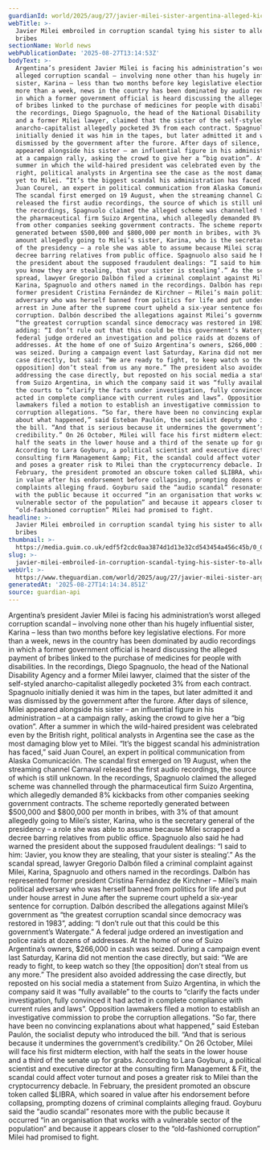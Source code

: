 ```yaml
---
guardianId: world/2025/aug/27/javier-milei-sister-argentina-alleged-kickbacks
webTitle: >-
  Javier Milei embroiled in corruption scandal tying his sister to alleged
  bribes
sectionName: World news
webPublicationDate: '2025-08-27T13:14:53Z'
bodyText: >-
  Argentina’s president Javier Milei is facing his administration’s worst
  alleged corruption scandal – involving none other than his hugely influential
  sister, Karina – less than two months before key legislative elections. For
  more than a week, news in the country has been dominated by audio recordings
  in which a former government official is heard discussing the alleged payment
  of bribes linked to the purchase of medicines for people with disabilities. In
  the recordings, Diego Spagnuolo, the head of the National Disability Agency
  and a former Milei lawyer, claimed that the sister of the self-styled
  anarcho-capitalist allegedly pocketed 3% from each contract. Spagnuolo
  initially denied it was him in the tapes, but later admitted it and was
  dismissed by the government after the furore. After days of silence, Milei
  appeared alongside his sister – an influential figure in his administration –
  at a campaign rally, asking the crowd to give her a “big ovation”. After a
  summer in which the wild-haired president was celebrated even by the British
  right, political analysts in Argentina see the case as the most damaging blow
  yet to Milei. “It’s the biggest scandal his administration has faced,” said
  Juan Courel, an expert in political communication from Alaska Comunicación.
  The scandal first emerged on 19 August, when the streaming channel Carnaval
  released the first audio recordings, the source of which is still unknown. In
  the recordings, Spagnuolo claimed the alleged scheme was channelled through
  the pharmaceutical firm Suizo Argentina, which allegedly demanded 8% kickbacks
  from other companies seeking government contracts. The scheme reportedly
  generated between $500,000 and $800,000 per month in bribes, with 3% of that
  amount allegedly going to Milei’s sister, Karina, who is the secretary general
  of the presidency – a role she was able to assume because Milei scrapped a
  decree barring relatives from public office. Spagnuolo also said he had warned
  the president about the supposed fraudulent dealings: “I said to him: ‘Javier,
  you know they are stealing, that your sister is stealing’.” As the scandal
  spread, lawyer Gregorio Dalbón filed a criminal complaint against Milei,
  Karina, Spagnuolo and others named in the recordings. Dalbón has represented
  former president Cristina Fernández de Kirchner – Milei’s main political
  adversary who was herself banned from politics for life and put under house
  arrest in June after the supreme court upheld a six-year sentence for
  corruption. Dalbón described the allegations against Milei’s government as
  “the greatest corruption scandal since democracy was restored in 1983”,
  adding: “I don’t rule out that this could be this government’s Watergate.” A
  federal judge ordered an investigation and police raids at dozens of
  addresses. At the home of one of Suizo Argentina’s owners, $266,000 in cash
  was seized. During a campaign event last Saturday, Karina did not mention the
  case directly, but said: “We are ready to fight, to keep watch so they [the
  opposition] don’t steal from us any more.” The president also avoided
  addressing the case directly, but reposted on his social media a statement
  from Suizo Argentina, in which the company said it was “fully available” to
  the courts to “clarify the facts under investigation, fully convinced it had
  acted in complete compliance with current rules and laws”. Opposition
  lawmakers filed a motion to establish an investigative commission to probe the
  corruption allegations. “So far, there have been no convincing explanations
  about what happened,” said Esteban Paulón, the socialist deputy who introduced
  the bill. “And that is serious because it undermines the government’s
  credibility.” On 26 October, Milei will face his first midterm election, with
  half the seats in the lower house and a third of the senate up for grabs.
  According to Lara Goyburu, a political scientist and executive director at the
  consulting firm Management &amp; Fit, the scandal could affect voter turnout
  and poses a greater risk to Milei than the cryptocurrency debacle. In
  February, the president promoted an obscure token called $LIBRA, which soared
  in value after his endorsement before collapsing, prompting dozens of criminal
  complaints alleging fraud. Goyburu said the “audio scandal” resonates more
  with the public because it occurred “in an organisation that works with a
  vulnerable sector of the population” and because it appears closer to the
  “old-fashioned corruption” Milei had promised to fight.
headline: >-
  Javier Milei embroiled in corruption scandal tying his sister to alleged
  bribes
thumbnail: >-
  https://media.guim.co.uk/edf5f2cdc0aa3874d1d13e32cd543454a456c45b/0_0_2688_2151/500.jpg
slug: >-
  javier-milei-embroiled-in-corruption-scandal-tying-his-sister-to-alleged-bribes
webUrl: >-
  https://www.theguardian.com/world/2025/aug/27/javier-milei-sister-argentina-alleged-kickbacks
generatedAt: '2025-08-27T14:14:34.851Z'
source: guardian-api
---
```

Argentina’s president Javier Milei is facing his administration’s worst alleged corruption scandal – involving none other than his hugely influential sister, Karina – less than two months before key legislative elections. For more than a week, news in the country has been dominated by audio recordings in which a former government official is heard discussing the alleged payment of bribes linked to the purchase of medicines for people with disabilities. In the recordings, Diego Spagnuolo, the head of the National Disability Agency and a former Milei lawyer, claimed that the sister of the self-styled anarcho-capitalist allegedly pocketed 3% from each contract. Spagnuolo initially denied it was him in the tapes, but later admitted it and was dismissed by the government after the furore. After days of silence, Milei appeared alongside his sister – an influential figure in his administration – at a campaign rally, asking the crowd to give her a “big ovation”. After a summer in which the wild-haired president was celebrated even by the British right, political analysts in Argentina see the case as the most damaging blow yet to Milei. “It’s the biggest scandal his administration has faced,” said Juan Courel, an expert in political communication from Alaska Comunicación. The scandal first emerged on 19 August, when the streaming channel Carnaval released the first audio recordings, the source of which is still unknown. In the recordings, Spagnuolo claimed the alleged scheme was channelled through the pharmaceutical firm Suizo Argentina, which allegedly demanded 8% kickbacks from other companies seeking government contracts. The scheme reportedly generated between $500,000 and $800,000 per month in bribes, with 3% of that amount allegedly going to Milei’s sister, Karina, who is the secretary general of the presidency – a role she was able to assume because Milei scrapped a decree barring relatives from public office. Spagnuolo also said he had warned the president about the supposed fraudulent dealings: “I said to him: ‘Javier, you know they are stealing, that your sister is stealing’.” As the scandal spread, lawyer Gregorio Dalbón filed a criminal complaint against Milei, Karina, Spagnuolo and others named in the recordings. Dalbón has represented former president Cristina Fernández de Kirchner – Milei’s main political adversary who was herself banned from politics for life and put under house arrest in June after the supreme court upheld a six-year sentence for corruption. Dalbón described the allegations against Milei’s government as “the greatest corruption scandal since democracy was restored in 1983”, adding: “I don’t rule out that this could be this government’s Watergate.” A federal judge ordered an investigation and police raids at dozens of addresses. At the home of one of Suizo Argentina’s owners, $266,000 in cash was seized. During a campaign event last Saturday, Karina did not mention the case directly, but said: “We are ready to fight, to keep watch so they [the opposition] don’t steal from us any more.” The president also avoided addressing the case directly, but reposted on his social media a statement from Suizo Argentina, in which the company said it was “fully available” to the courts to “clarify the facts under investigation, fully convinced it had acted in complete compliance with current rules and laws”. Opposition lawmakers filed a motion to establish an investigative commission to probe the corruption allegations. “So far, there have been no convincing explanations about what happened,” said Esteban Paulón, the socialist deputy who introduced the bill. “And that is serious because it undermines the government’s credibility.” On 26 October, Milei will face his first midterm election, with half the seats in the lower house and a third of the senate up for grabs. According to Lara Goyburu, a political scientist and executive director at the consulting firm Management &amp; Fit, the scandal could affect voter turnout and poses a greater risk to Milei than the cryptocurrency debacle. In February, the president promoted an obscure token called $LIBRA, which soared in value after his endorsement before collapsing, prompting dozens of criminal complaints alleging fraud. Goyburu said the “audio scandal” resonates more with the public because it occurred “in an organisation that works with a vulnerable sector of the population” and because it appears closer to the “old-fashioned corruption” Milei had promised to fight.
